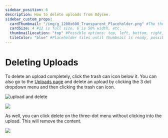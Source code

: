---
sidebar_position: 6
description: How to delete uploads from Odysee.
sidebar_custom_props:
  cardThumbnail: "/img/g_1200x600_Transparent_Placeholder.png" #The thumbnail on the category card.
  cardSize: 4 #12 is full size, 6 is 50% width, etc.
  thumbnailLocation: "top" #Possible options: top, left, bottom, right, none
  tileColor: "blue" #Placeholder tiles until thumbnail is ready, possible options: blue, cream, darkpurple, lightpurple, mauve, orange, pink, none
---

# Deleting Uploads

To delete an upload completely, click the trash can icon below it. You can also go to the [Uploads page](https://odysee.com/$/uploads) and delete an upload by clicking the 3 dot dropdown menu and then clicking the trash can icon.

![upload and delete](https://thumbs.odycdn.com/27fe738b4a9188f33381697359fb0455.webp)

![](/img/en/category-uploading21.png)

As well, you can click delete on the three-dot menu without clicking into the upload. This will remove the content.

![](/img/en/category-uploading22.png)
